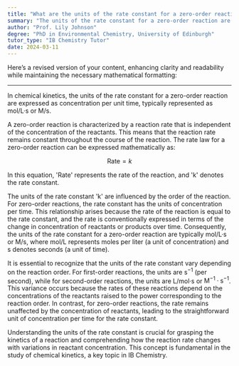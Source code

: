 ```yaml
---
title: "What are the units of the rate constant for a zero-order reaction?"
summary: "The units of the rate constant for a zero-order reaction are concentration per time, typically mol/L·s or M/s."
author: "Prof. Lily Johnson"
degree: "PhD in Environmental Chemistry, University of Edinburgh"
tutor_type: "IB Chemistry Tutor"
date: 2024-03-11
---
```


Here’s a revised version of your content, enhancing clarity and readability while maintaining the necessary mathematical formatting:

---

In chemical kinetics, the units of the rate constant for a zero-order reaction are expressed as concentration per unit time, typically represented as $\text{mol/L·s}$ or $\text{M/s}$.

A zero-order reaction is characterized by a reaction rate that is independent of the concentration of the reactants. This means that the reaction rate remains constant throughout the course of the reaction. The rate law for a zero-order reaction can be expressed mathematically as:

$$
\text{Rate} = k
$$

In this equation, 'Rate' represents the rate of the reaction, and 'k' denotes the rate constant.

The units of the rate constant 'k' are influenced by the order of the reaction. For zero-order reactions, the rate constant has the units of concentration per time. This relationship arises because the rate of the reaction is equal to the rate constant, and the rate is conventionally expressed in terms of the change in concentration of reactants or products over time. Consequently, the units of the rate constant for a zero-order reaction are typically $\text{mol/L·s}$ or $\text{M/s}$, where $\text{mol/L}$ represents moles per liter (a unit of concentration) and $\text{s}$ denotes seconds (a unit of time).

It is essential to recognize that the units of the rate constant vary depending on the reaction order. For first-order reactions, the units are $\text{s}^{-1}$ (per second), while for second-order reactions, the units are $\text{L/mol·s}$ or $\text{M}^{-1}·\text{s}^{-1}$. This variance occurs because the rates of these reactions depend on the concentrations of the reactants raised to the power corresponding to the reaction order. In contrast, for zero-order reactions, the rate remains unaffected by the concentration of reactants, leading to the straightforward unit of concentration per time for the rate constant.

Understanding the units of the rate constant is crucial for grasping the kinetics of a reaction and comprehending how the reaction rate changes with variations in reactant concentration. This concept is fundamental in the study of chemical kinetics, a key topic in IB Chemistry.
    